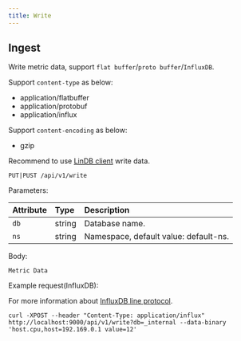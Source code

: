 ```yaml
---
title: Write
---
```


## Ingest

Write metric data, support `flat buffer`/`proto buffer`/`InfluxDB`.

Support `content-type` as below:

- application/flatbuffer
- application/protobuf
- application/influx

Support `content-encoding` as below:

- gzip

Recommend to use [LinDB client](../clients) write data.

```plaintext
PUT|PUST /api/v1/write
```

Parameters:

| Attribute         | Type           | Description                                                             |
|:------------------|:---------------|:------------------------------------------------------------------------|
| `db`              | string         | Database name.                                                          |
| `ns`              | string         | Namespace, default value: default-ns.                                   |

Body:

`Metric Data`

Example request(InfluxDB):

For more information about [InfluxDB line protocol](https://docs.influxdata.com/influxdb/v1.8/write_protocols/line_protocol_reference/).

```shell
curl -XPOST --header "Content-Type: application/influx" http://localhost:9000/api/v1/write?db=_internal --data-binary 'host.cpu,host=192.169.0.1 value=12'
```
